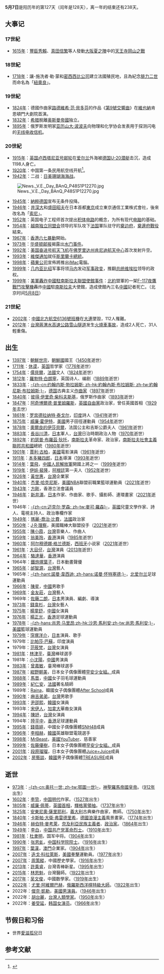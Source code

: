 {{DayInMonth|5}}
'''5月7日'''是阳历年的第127天（闰年是128天），离一年的结束还有238天。

== 大事记 ==
=== 17世紀 ===
* [[1615年|1615年]]：[[豐臣秀賴|豐臣秀賴]]、[[真田信繁|真田信繁]]等人發動[[大阪夏之陣|大阪夏之陣]]中的[[天王寺岡山之戰|天王寺岡山之戰]]

=== 18世紀 ===
* [[1718年|1718年]]：讓-施洗者·勒·蒙和[[密西西比公司|密西西比公司]]建立法國殖民地，且為紀念[[腓力二世_(奧爾良公爵)|腓力二世]]而命名為「[[紐奧良|紐奧良]]」。

=== 19世紀 ===
* [[1824年|1824年]]：德國作曲家[[路德維希·范·貝多芬|路德維希·范·貝多芬]]的作品《[[第9號交響曲_(貝多芬)|第9號交響曲]]》在[[維也納|維也納]]肯恩頓門大劇院首演。
* [[1832年|1832年]]：[[希腊|希腊]]脫離[[奥斯曼帝國|奥斯曼帝國]]独立。
* [[1895年|1895年]]：俄罗斯发明家[[亚历山大·波波夫|亚历山大·波波夫]]向物理和化学协会发表用于探测闪电的[[无线电收信机|无线电收信机]]。

=== 20世紀 ===
* [[1915年|1915年]]：[[英国|英国]][[卢西塔尼亚号|卢西塔尼亚号]][[邮轮|邮轮]]在[[爱尔兰|爱尔兰]]外海被[[德国|德国]][[U-潜艇|U-20]][[潜艇|潜艇]]击沉，造成1198人身亡。
* [[1920年|1920年]]：中国第一条民用航空线开航<ref>{{Cite book|url=http://books.google.com/books?id=eXB8AAAAIAAJ|publisher=天津人民出版社|date=2005|location=天津市|oclc=655003490|last=天津市档案馆|title=近代以來天津城市化进程实录|pages=364}}</ref>。
* [[1942年|1942年]]：二战：[[日本|日]][[美国|美]][[珊瑚海海战|珊瑚海海战]]。
[[File:News._V.E._Day_BAnQ_P48S1P12270.jpg|thumb]]
* [[1945年|1945年]]：[[納粹德国|納粹德国]]宣布无条件投降。
* [[1946年|1946年]]：[[井深大|井深大]]和[[盛田昭夫|盛田昭夫]]在日本首都[[東京|東京]]成立東京通信工業株式會社，後來改名為「[[索尼|索尼]]」。
* [[1952年|1952年]]：英国电子工程师{{le|杰弗里·达莫|Geoffrey Dummer}}首次提出[[积体电路|积体电路]]的概念，为所有现代[[电脑|电脑]]的基础。
* [[1954年|1954年]]：[[越南独立同盟会|越南独立同盟会]]领导的军队攻下[[法国|法国]]軍队驻守的[[奠边府市|奠边府]]，[[奠邊府戰役|奠邊府戰役]]結束。
* [[1967年|1967年]]：[[香港|香港]][[六七暴動|六七暴動]]開始。
* [[1973年|1973年]]：[[华盛顿邮报|华盛顿邮报]]揭露出[[水门事件|水门事件]]。
* [[1992年|1992年]]：[[美国|美国]][[奋进号航天飞机|奋进号]][[航天飞机|航天飞机]]在[[佛罗里达州|佛罗里达州]][[肯尼迪航天中心|肯尼迪航天中心]]首次发射升空。
* [[1993年|1993年]]：[[丁吉利·班达·维杰通加|維傑通加]]就任[[斯里蘭卡|斯里蘭卡]][[斯里蘭卡總統|總統]]。
* [[1998年|1998年]]：[[蘋果公司|蘋果公司]]宣佈將推出[[iMac|iMac]]電腦。
* [[1999年|1999年]]：[[几内亚比绍|几内亚比绍]]军事将领[[安苏马内·马内|马内]]发动[[军事政变|军事政变]]，推翻[[总统|总统]][[若昂·贝尔纳多·维埃拉|维埃拉]]领导的政权。
* [[1999年|1999年]]：[[美軍轟炸中國駐南斯拉夫聯盟使館事件|美軍轟炸中國駐南斯拉夫聯盟使館事件]]：[[北約|北約]]盟軍的一架[[F-117夜鷹戰鬥攻擊機|F-117夜鷹戰鬥攻擊機]]轟炸[[中華人民共和國|中國]]駐[[南斯拉夫|南斯拉夫]]大使館，造成使館內三名[[中國|中國]]記者死亡。（北京时间[[5月8日|5月8日]]）

=== 21世紀 ===
* [[2002年|2002年]]：[[中國北方航空6136號班機|中國北方航空6136號班機]]在[[大連|大連]]墜毀，112人罹難。
* [[2012年|2012年]]：[[台灣|台灣]][[蔣渭水高速公路|蔣渭水高速公路]][[雪山隧道|雪山隧道]]发生[[2012年雪山隧道火燒車事故|火燒車事故]]，造成2人死亡，31人輕重傷。

== 出生 ==
* [[1397年|1397年]]：[[朝鮮世宗|朝鮮世宗]]，[[朝鮮國|朝鮮國]]國王（[[1450年|1450年]]逝世）
* [[1711年|1711年]]：[[休谟|休谟]]，[[英国|英国]]哲学家（[[1776年|1776年]]逝世）
* [[1754年|1754年]]：[[儒貝爾|儒貝爾]]，[[法國|法國]]文人（[[1824年|1824年]]逝世）
* [[1812年|1812年]]：[[羅勃特·白朗寧|羅勃特·白朗寧]]，英国诗人、编剧（[[1889年|1889年]]逝世）
* [[1833年|1833年]]：[[约翰内斯·勃拉姆斯|-{zh-cn:约翰内斯·勃拉姆斯; zh-hk:約翰內斯·布拉姆斯; zh-tw:約翰尼斯·布拉姆斯;}-]]，[[德国|德国]]古典主义[[作曲家|作曲家]]（[[1897年|1897年]]逝世）
* [[1840年|1840年]]：[[彼得·伊里奇·柴科夫斯基|彼得·伊里奇·柴科夫斯基]]，俄罗斯作曲家（[[1893年|1893年]]逝世）
* [[1847年|1847年]]：[[阿奇博爾德·普里姆羅斯|阿奇博爾德·普里姆羅斯]]，[[英國自由黨|英國自由黨]]政治家，曾任英國首相（[[1929年|1929年]]去世）
* [[1861年|1861年]]：[[罗宾德拉纳特·泰戈尔|罗宾德拉纳特·泰戈尔]]，[[印度|印度]]詩人（[[1941年|1941年]]逝世）
* [[1875年|1875年]]：[[威廉·霍伊特|威廉·霍伊特]]，[[美國|美國]]男子田徑運動員（[[1954年|1954年]]逝世）
* [[1878年|1878年]]：[[奧爾良的伊莎貝爾|奧爾良的伊莎貝爾]]，法国公主和吉斯公爵夫人（[[1961年|1961年]]逝世）
* [[1883年|1883年]]：[[長谷川清|長谷川清]]，[[日本|日本]]軍人，[[台灣|台灣]]日治時期政治人物（[[1970年|1970年]]逝世）
* [[1892年|1892年]]：[[約瑟普·布羅茲·狄托|約瑟普·布羅茲·狄托]]，[[南斯拉夫|南斯拉夫]]革命家、政治家，[[南斯拉夫社會主義聯邦共和國|南斯拉夫社會主義聯邦共和國]]總統（[[1980年|1980年]]逝世）
* [[1901年|1901年]]：[[賈利·古柏|賈利·古柏]]，[[美國|美國]]電影演員（[[1961年|1961年]]逝世）
* [[1911年|1911年]]：[[本多豬四郎|本多豬四郎]]，[[日本|日本]]導演（[[1993年|1993年]]逝世）
* [[1914年|1914年]]：[[葉飛|葉飛]]，[[中國人民解放軍|中國人民解放軍]]開國上將之一（[[1999年|1999年]]逝世）
* [[1919年|1919年]]：[[伊娃·裴隆|伊娃·裴隆]]，[[阿根廷|阿根廷]]第一夫人（[[1952年|1952年]]逝世）
* [[1926年|1926年]]：[[黃世惠|黃世惠]]，[[台灣|台灣]]企業家
* [[1940年|1940年]]：[[杰里·哈克尼斯|杰里·哈克尼斯]]，[[美國|美國]]NBA聯盟前職業籃球運動員（[[2021年|2021年]]逝世）
* [[1943年|1943年]]：[[方刚_(商人)|方剛]]，香港立法會議員
* [[1946年|1946年]]：[[新井滿|新井滿]]，[[日本|日本]]作家、作曲家、歌手、攝影師、連環畫家（[[2021年|2021年]]逝世）
* 1946年：[[迈克尔·罗森|-{zh-cn:迈克尔·罗森; zh-tw:麥可·羅森}-]]，[[英國|英國]]兒童文學作家、詩人、電視主持人、政治專欄作家
* [[1949年|1949年]]：[[瑪麗-喬治·比費|瑪麗-喬治·比費]]，[[法國|法國]]政治家
* [[1950年|1950年]]：[[J·R·理察|J·R·理察]]，美國職棒大聯盟投手（[[2021年|2021年]]逝世）
* [[1955年|1955年]]：[[陳小霞|陳小霞]]，[[台灣|台灣]]音樂人、作曲人
* [[1959年|1959年]]：[[翁美玲|翁美玲]]，[[香港|香港]]演員（[[1985年|1985年]]逝世）
* [[1960年|1960年]]：[[阿尔穆德娜·格兰德斯|阿尔穆德娜·格兰德斯]]，[[西班牙|西班牙]]小说家（[[2021年|2021年]]逝世）
* [[1961年|1961年]]：[[大目仔|大目仔]]，[[台灣|台灣]]演員（[[2013年|2013年]]逝世）
* [[1964年|1964年]]：[[駱達華|駱達華]]，[[香港|香港]]演員
* 1964年：[[鐵炮塚葉子|鐵炮塚葉子]]，日本動畫聲優
* [[1965年|1965年]]：[[邰智源|邰智源]]，[[台灣|台灣]]藝人
* 1965年：[[諾曼·懷特塞德|-{zh-hant:諾曼·韋西迪; zh-hans:诺曼·怀特塞德;}-]]，[[北爱尔兰|北爱尔兰]]足球運動員
* [[1966年|1966年]]：[[陈星_(歌手)|陳星]]，[[中國|中國]]男歌手
* [[1969年|1969年]]：[[金友莊|金友莊]]，[[台灣|台灣]]藝人
* 1969年：[[佐藤二朗|佐藤二朗]]，[[日本|日本]]男演員、編劇、導演
* [[1973年|1973年]]：[[錢韋杉|錢韋杉]]，[[台灣|台灣]]女藝人
* [[1975年|1975年]]：[[楊童舒|楊童舒]]，[[中國|中國]]女演員
* [[1976年|1976年]]：[[楊正光|楊正光]]，[[香港|香港]]足球運動員
* [[1978年|1978年]]：[[肖恩·馬里昂|-{zh-hans:肖恩·马里昂;zh-hk:沙恩·馬利安;zh-tw:尚恩·馬利安;}-]]，[[美國|美國]]籃球運動員
* [[1979年|1979年]]：[[窪塚洋介|窪塚洋介]]，[[日本|日本]]演員、歌手
* 1979年：[[比帕莎·巴蘇|比帕莎·巴蘇]]，印度演員
* 1979年：[[范筱梵|范筱梵]]，[[台灣|台灣]]女演員
* [[1981年|1981年]]：[[林津平|林津平]]，[[臺灣|臺灣]]棒球選手
* 1981年：[[小沈陽|小沈陽]]，[[中國|中國]]男演員
* [[1983年|1983年]]：[[曾嘉敏|曾嘉敏]]，臺灣棒球選手
* [[1987年|1987年]]：[[紺野朝美|紺野朝美]]，日本女子偶像團體[[早安少女組。|早安少女組。]]成員
* [[1988年|1988年]]：[[馬晋|馬晋]]，[[中國|中國]]女子羽毛球運動員
* [[1989年|1989年]]：[[紀仁安|紀仁安]]，[[法國|法國]]著名騎師
* 1989年：[[Raina|Raina]]，韓國女子偶像團體[[After_School|After School]]成員
* [[1990年|1990年]]：[[周立銘|麻吉弟弟]]，[[台灣|台灣]]男歌手
* [[1993年|1993年]]：[[尹邵熙|尹邵熙]]，[[韓國|韓國]]女演員
* 1993年：[[宋伊人|宋伊人]]，[[加拿大|加拿大]]華裔女演員
* [[1994年|1994年]]：[[陳妤|陳妤]]，[[台灣|台灣]]女演員
* 1994年：[[陸平中|陸平中]]，[[香港|香港]]足球運動員
* [[1995年|1995年]]：[[錢蓓婷|錢蓓婷]]，中國女子偶像團體[[SNH48|SNH48]]成員
* [[1996年|1996年]]：[[李相赫|李相赫]]，[[韓國|韓國]]英雄聯盟電競選手
* [[1998年|1998年]]：[[MrBeast|MrBeast]]，[[美國|美國]]YouTuber、慈善家
* [[1999年|1999年]]：[[佐藤優樹|佐藤優樹]]，日本女子偶像團體[[早安少女組。|早安少女組。]]成員
* [[2001年|2001年]]：[[段原瑠瑠|段原瑠瑠]]，日本女子偶像團體[[Juice=Juice|Juice=Juice]]成員
* [[2002年|2002年]]：[[房藝談|房藝談]]，[[韓國|韓國]]男子偶像團體[[TREASURE|TREASURE]]成員

== 逝世 ==
* [[973年|973年]]：[[奥托一世_(神圣罗马帝国)|-{zh-cn:奥托一世; zh-tw:鄂圖一世}-]]，[[神聖羅馬帝國|神聖羅馬帝國]][[神聖羅馬帝國皇帝|皇帝]]。（[[912年|912年]]出生）
* [[1602年|1602年]]：[[李贽|李贽]]，[[中国|中国]][[明代|明代]]作家。（[[1527年|1527年]]出生）
* [[1805年|1805年]]：[[威廉·佩蒂|威廉·佩蒂]]，[[英國首相|英國首相]]，[[輝格黨|輝格黨]][[領袖|領袖]]。（[[1737年|1737年]]出生）
* [[1825年|1825年]]：[[安東尼奧·薩里耶利|安東尼奧·薩里耶利]]，[[義大利|義大利]]古典樂作曲家，教師。（[[1750年|1750年]]出生）
* [[1840年|1840年]]：[[卡斯帕·大衛·弗雷德里希|卡斯帕·大衛·弗雷德里希]]，[[德國|德國]][[浪漫主義|浪漫主義]]風景畫家。（[[1774年|1774年]]出生）
* [[1946年|1946年]]：[[赫伯特·麥考萊|赫伯特·麥考萊]]，[[奈及利亞|奈及利亞]][[民族主義者|民族主義者]]、[[政治家|政治家]]。（[[1864年|1864年]]出生）
* [[1949年|1949年]]：[[李白_(中共党员)|李白]]，[[中国共产党|中国共产党]][[革命烈士|革命烈士]]。（[[1910年|1910年]]出生）
* [[1981年|1981年]]：[[杜聿明|杜聿明]]，国军中将。（[[1904年|1904年]]出生）
* [[1990年|1990年]]：[[张恩虬|张恩虬]]，[[中国科学院院士|中国科学院院士]]。（[[1916年|1916年]]出生）
* [[1997年|1997年]]：[[葉漢|葉漢]]，[[澳門|澳門]]企業家。（[[1904年|1904年]]出生）
* [[2007年|2007年]]：[[迭戈·科拉萊斯|迭戈·科拉萊斯]]，[[美國|美國]][[拳擊|拳擊]]運動員。（[[1977年|1977年]]出生）
* [[2007年|2007年]]：[[周策縱|周策縱]]，中國歷史學家。（[[1916年|1916年]]出生）
* [[2013年|2013年]]：[[許乘睿|許乘睿]]，台灣青棒新星。（[[1995年|1995年]]出生）
* [[2015年|2015年]]：[[林恩魁|林恩魁]]，台灣醫師。（[[1922年|1922年]]出生）
* [[2017年|2017年]]：[[吴文俊|吴文俊]]，中國数學家。（[[1919年|1919年]]出生）
* [[2022年|2022年]]：[[尤里·阿維爾巴赫|尤里·阿維爾巴赫]]，[[俄羅斯|俄羅斯]][[西洋棋|西洋棋]][[西洋棋特級大師|特級大師]]。（[[1922年|1922年]]出生）
* 2022年：[[傑克·凱勒|傑克·凱勒]]，[[美國|美國]][[男演員|男演員]]。（[[1946年|1946年]]出生）
* 2022年：[[胡台麗|胡台麗]]，[[台灣|台灣]][[人類學家|人類學家]]。（[[1950年|1950年]]出生）
* 2022年：[[姜受延|姜受延]]，[[韩国|韩国]][[女演员|女演员]]。（[[1966年|1966年]]出生）

== 节假日和习俗 ==
* 世界[[愛滋孤兒|愛滋孤兒]]日

{{Commonscat|7 May}}

==参考文献==
{{reflist}}

{{月份}}